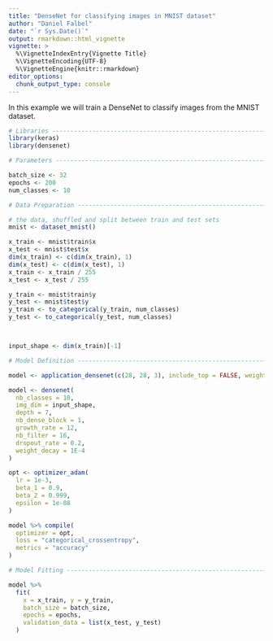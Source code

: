 ```yaml
---
title: "DenseNet for classifying images in MNIST dataset"
author: "Daniel Falbel"
date: "`r Sys.Date()`"
output: rmarkdown::html_vignette
vignette: >
  %\VignetteIndexEntry{Vignette Title}
  %\VignetteEncoding{UTF-8}
  %\VignetteEngine{knitr::rmarkdown}
editor_options: 
  chunk_output_type: console
---
```



In this example we will train a DenseNet to classify images from the MNIST
dataset.

```r
# Libraries ---------------------------------------------------------------
library(keras)
library(densenet)

# Parameters --------------------------------------------------------------

batch_size <- 32
epochs <- 200
num_classes <- 10

# Data Preparation --------------------------------------------------------

# the data, shuffled and split between train and test sets
mnist <- dataset_mnist()

x_train <- mnist$train$x
x_test <- mnist$test$x
dim(x_train) <- c(dim(x_train), 1)
dim(x_test) <- c(dim(x_test), 1)
x_train <- x_train / 255
x_test <- x_test / 255

y_train <- mnist$train$y
y_test <- mnist$test$y
y_train <- to_categorical(y_train, num_classes)
y_test <- to_categorical(y_test, num_classes)



input_shape <- dim(x_train)[-1]

# Model Definition -------------------------------------------------------

model <- application_densenet(c(28, 28, 3), include_top = FALSE, weights = NULL)

model <- densenet(
  nb_classes = 10, 
  img_dim = input_shape, 
  depth = 7, 
  nb_dense_block = 1, 
  growth_rate = 12,
  nb_filter = 16,
  dropout_rate = 0.2, 
  weight_decay = 1E-4
)

opt <- optimizer_adam(
  lr = 1e-3, 
  beta_1 = 0.9, 
  beta_2 = 0.999, 
  epsilon = 1e-08
)

model %>% compile(
  optimizer = opt,
  loss = "categorical_crossentropy",
  metrics = "accuracy"
)

# Model Fitting ---------------------------------------------------------

model %>%
  fit(
    x = x_train, y = y_train, 
    batch_size = batch_size, 
    epochs = epochs, 
    validation_data = list(x_test, y_test)
  )



```

